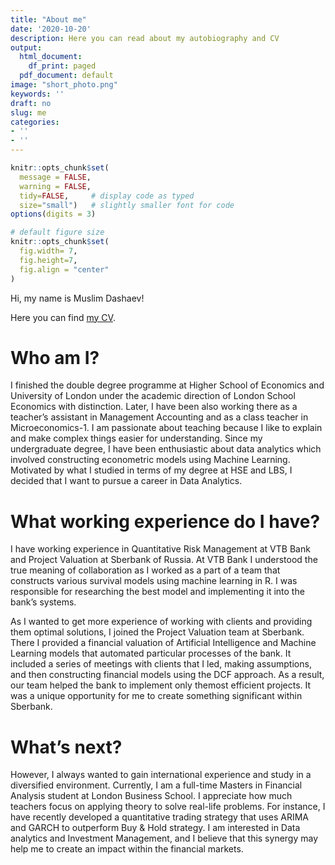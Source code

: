 ```yaml
---
title: "About me"
date: '2020-10-20'
description: Here you can read about my autobiography and CV
output:
  html_document: 
    df_print: paged
  pdf_document: default
image: "short_photo.png"
keywords: ''
draft: no
slug: me
categories:
- ''
- ''
---
```


```r
knitr::opts_chunk$set(
  message = FALSE, 
  warning = FALSE, 
  tidy=FALSE,     # display code as typed
  size="small")   # slightly smaller font for code
options(digits = 3)

# default figure size
knitr::opts_chunk$set(
  fig.width= 7, 
  fig.height=7,
  fig.align = "center"
)
```

Hi, my name is Muslim Dashaev! 

Here you can find [my CV](https://www.dropbox.com/s/0b0i4rzju1hooui/Dashaev%20CV.pdf?dl=0).

# Who am I?

I finished the double degree programme at Higher School of Economics and University of London under the academic direction of London School Economics with distinction. Later, I have been also working there as a teacher’s assistant in Management Accounting and as a class teacher in Microeconomics-1. I am passionate about teaching because I like to explain and make complex things easier for understanding. Since my undergraduate degree, I have been enthusiastic about data analytics which involved constructing econometric models using Machine Learning. Motivated by what I studied in terms of my degree at HSE and LBS, I decided that I want to pursue a career in Data Analytics.

# What working experience do I have?

I have working experience in Quantitative Risk Management at VTB Bank and Project Valuation at Sberbank of Russia. At VTB Bank I understood the true meaning of collaboration as I worked as a part of a team that constructs various survival models using machine learning in R. I was responsible for researching the best model and implementing it into the bank’s systems.

As I wanted to get more experience of working with clients and providing them optimal solutions, I joined the Project Valuation team at Sberbank. There I provided a financial valuation of Artificial Intelligence and Machine Learning models that automated particular processes of the bank. It included a series of meetings with clients that I led, making assumptions, and then constructing financial models using the DCF approach. As a result, our team helped the bank to implement only themost efficient projects. It was a unique opportunity for me to create something significant within Sberbank.

# What's next?

However, I always wanted to gain international experience and study in a diversified environment. Currently, I am a full-time Masters in Financial Analysis student at London Business School. I appreciate how much teachers focus on applying theory to solve real-life problems. For instance, I have recently developed a quantitative trading strategy that uses ARIMA and GARCH to outperform Buy & Hold strategy. I am interested in Data analytics and Investment Management, and I believe that this synergy may help me to create an impact within the financial markets.
